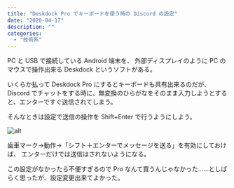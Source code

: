 ```yaml
---
title: "Deskdock Pro でキーボードを使う時の Discord の設定"
date: "2020-04-17"
description: ""
categories:
  - "技術系"
---
```


PC と USB で接続している Android 端末を、
外部ディスプレイのように PC のマウスで操作出来る Deskdock というソフトがある。

いくらか払って Deskdock Pro にするとキーボードも共有出来るのだが、
Discord でチャットをする時に、無変換のひらがなをそのまま入力しようとすると、エンターですぐ送信されてしまう。

そんなときは設定で送信の操作を Shift+Enter で行うようにしよう。

<img src="/static/images/Screenshot_20200417-222729-1024x640.webp" alt="alt" />

歯車マーク→動作→「シフト＋エンターでメッセージを送る」を有効にしておけば、
エンターだけでは送信はされないようになる。

この設定がなかったら不便すぎるので Pro なんて買うんじゃなかった……としばらく思ったが、設定変更出来てよかった。
